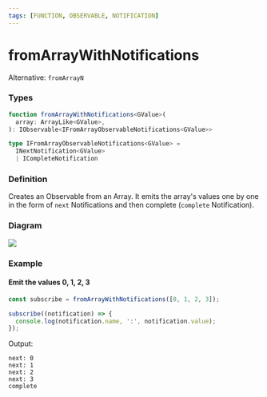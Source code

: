 ```yaml
---
tags: [FUNCTION, OBSERVABLE, NOTIFICATION]
---
```


# fromArrayWithNotifications

Alternative: `fromArrayN`

### Types

```ts
function fromArrayWithNotifications<GValue>(
  array: ArrayLike<GValue>,
): IObservable<IFromArrayObservableNotifications<GValue>>
```

```ts
type IFromArrayObservableNotifications<GValue> =
  INextNotification<GValue>
  | ICompleteNotification
```

### Definition

Creates an Observable from an Array.
It emits the array's values one by one in the form of `next` Notifications and then complete (`complete` Notification).

### Diagram

![](example-diagram.svg)

### Example

#### Emit the values 0, 1, 2, 3

```ts
const subscribe = fromArrayWithNotifications([0, 1, 2, 3]);

subscribe((notification) => {
  console.log(notification.name, ':', notification.value);
});
```

Output:

```text
next: 0
next: 1
next: 2
next: 3
complete
```




